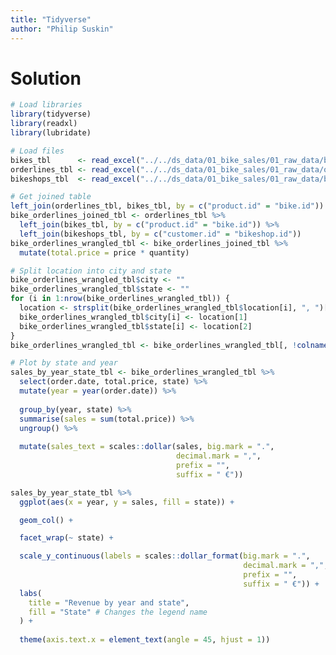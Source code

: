 ---
title: "Tidyverse"
author: "Philip Suskin"
---

# Solution

```{r plot, fig.width=10, fig.height=7}

# Load libraries
library(tidyverse)
library(readxl)
library(lubridate)

# Load files
bikes_tbl      <- read_excel("../../ds_data/01_bike_sales/01_raw_data/bikes.xlsx")
orderlines_tbl <- read_excel("../../ds_data/01_bike_sales/01_raw_data/orderlines.xlsx")
bikeshops_tbl  <- read_excel("../../ds_data/01_bike_sales/01_raw_data/bikeshops.xlsx")

# Get joined table
left_join(orderlines_tbl, bikes_tbl, by = c("product.id" = "bike.id"))
bike_orderlines_joined_tbl <- orderlines_tbl %>%
  left_join(bikes_tbl, by = c("product.id" = "bike.id")) %>%
  left_join(bikeshops_tbl, by = c("customer.id" = "bikeshop.id"))
bike_orderlines_wrangled_tbl <- bike_orderlines_joined_tbl %>%
  mutate(total.price = price * quantity)

# Split location into city and state
bike_orderlines_wrangled_tbl$city <- ""
bike_orderlines_wrangled_tbl$state <- ""
for (i in 1:nrow(bike_orderlines_wrangled_tbl)) {
  location <- strsplit(bike_orderlines_wrangled_tbl$location[i], ", ")[[1]]
  bike_orderlines_wrangled_tbl$city[i] <- location[1]
  bike_orderlines_wrangled_tbl$state[i] <- location[2]
}
bike_orderlines_wrangled_tbl <- bike_orderlines_wrangled_tbl[, !colnames(bike_orderlines_wrangled_tbl) %in% "location"]

# Plot by state and year
sales_by_year_state_tbl <- bike_orderlines_wrangled_tbl %>%
  select(order.date, total.price, state) %>%
  mutate(year = year(order.date)) %>%
  
  group_by(year, state) %>%
  summarise(sales = sum(total.price)) %>%
  ungroup() %>%
  
  mutate(sales_text = scales::dollar(sales, big.mark = ".", 
                                     decimal.mark = ",", 
                                     prefix = "", 
                                     suffix = " €"))

sales_by_year_state_tbl %>%
  ggplot(aes(x = year, y = sales, fill = state)) +

  geom_col() +

  facet_wrap(~ state) +

  scale_y_continuous(labels = scales::dollar_format(big.mark = ".", 
                                                    decimal.mark = ",", 
                                                    prefix = "", 
                                                    suffix = " €")) +
  labs(
    title = "Revenue by year and state",
    fill = "State" # Changes the legend name
  ) +
  
  theme(axis.text.x = element_text(angle = 45, hjust = 1))

```